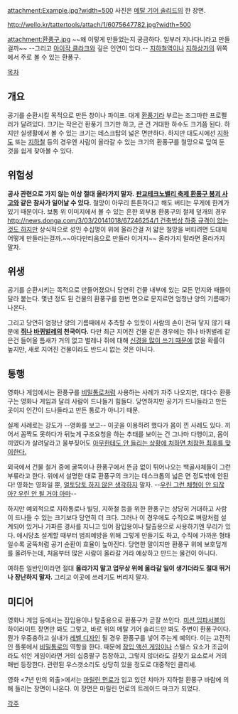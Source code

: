 attachment:Example.jpg?width=500
사진은 [[메탈 기어 솔리드]]의 한 장면.

http://wello.kr/tattertools/attach/1/6075647782.jpg?width=500

attachment:환풍구.jpg
~~왜 이렇게 만들었는지 궁금하다. 일부러 지나다니라고 만들걸까~~
--그리고 [[아이작 클라크]]와 깊은 인연이 있다.--
[[지하철]]역이나 [[지하상가]]의 위쪽에서 주로 볼 수 있는 환풍구.

[[목차]]
== 개요 ==
공기를 순환시킬 목적으로 만든 창이나 파이프. 대게 [[환풍기]]라 부르는 조그마한 프로펠러가 달려있다. 크기는 작은건 환풍기 크기만 하고, 큰 건 거대한 하수도 크기쯤 된다. 하지만 실생활에서 볼 수 있는 크기는 데스크탑의 넓은 면만하다. 하지만 대도시에선 [[지하도]] 또는 [[지하철]] 등의 경우엔 사람이 올라갈 수 있는 크기의 환풍구를 철망으로 덮여 둔 것을 쉽게 찾아볼 수 있다.

== 위험성 ==
'''공사 관련으로 가지 않는 이상 절대 올라가지 말자.''' '''[[판교테크노밸리 축제 환풍구 붕괴 사고]]와 같은 참사가 일어날 수 있다.''' 철망이 아무리 튼튼하다고 해도 버티는 무게에 한계가 있기 때문이다. 보통 위 이미지에서 볼 수 있는 흔한 외부용 환풍구의 철제 덮개의 경우 [[http://news.donga.com/3/03/20141018/67246254/1 건축법상 하중 규격이 없는것도 하지만]] 상식적으로 성인 수십명이 위에 올라간걸 저 얇은 철망을 버티려면 도대체 어떻게 만들라는걸까.~~아다만티움으로 만들라 이거지~~ 올라가지 말라면 올라가지 말자.

== 위생 ==
공기를 순환시키는 목적으로 만들어졌으니 당연히 건물 내부에 있는 모든 먼지와 때들이 달라 붙는다. 몇년 정도 된 건물의 환풍구를 한번 면으로 문지르면 엄청냔 양의 기름때가 나온다.

그리고 당연히 엄청난 양의 기름때에서 추측할 수 있듯이 사람의 손이 전혀 닿지 않기 때문에 '''[[쥐]]나 [[바퀴벌레]]의 천국이다.''' 다만 최근 지어진 건물 같은 경우에는 쥐나 바퀴벌레 같은건 들어올 틈새가 거의 없고 벌레나 쥐에 대해 [[세스코|신경을 많이 쓰기 때문에]] 없을 확률이 높지만, 새로 지어진 건물이라도 반드시 없는 것은 아니다.

== 통행 ==
영화나 게임에서는 환풍구를 [[비밀통로]]처럼 사용하는 사례가 자주 나오지만, 대다수 환풍구는 영화나 게임과 달리 사람이 드나들기 힘들다. 당연하지만 공기가 드나들라고 만든 곳이지 인간이 드나들라고 만든 통로가 아니기 때문.

실제 사례로는 강도가 --영화를 보고-- 이곳을 이용하려 했다가 몸이 낀 사례도 있다. 끼어서 꼼짝도 못하다가 뒤늦게 구조요청을 하는 추태를 보이는 건 그나마 다행이고, 몸이 끼였다가 살려달라고 울부짖어도 [http://nownews.seoul.co.kr/news/newsView.php?id=20140917601001 아무한테도 안 들리는 상황에 처하면 처참한 최후를 맞이한다.]

외국에서 건물 철거 중에 굴뚝이나 환풍구에서 뜬금 없이 튀어나오는 백골사체들이 그런 부류라고 한다. 위에서 설명한 대로 환풍구의 크기는 데스크톱의 넓은 면 정도밖에 안된다! 영화는 영화일 뿐, [[범죄|얼토당토 하지 않은 생각]]하지 말자. --[[우린 안 될 거야 아마|우린 그런 체형이 안 되잖아? 우린 안 될 거야 아마]]--

하지만 예외적으로 지하통로나 빌딩, 지하철 등을 위한 환풍구는 상당히 거대하고 사람이 드나들 수 있는 크기보다 당연히 더 크다. 그러나 이 경우에도 수직으로 벼랑처럼 설계되어 있거나 가파른 경사를 지니고 있어 잠입용이나 탈출용으로 사용하기엔 무리가 있다. 애시당초 설계할 때부터 범죄예방을 위해 그렇게 만들기도 하고, 수직에 가까운 형태일수록 굴뚝처럼 공기 순환이 효율이 높아진다. 당연한 말이지만 환풍구 위에 보호덮개를 올려두는데, 처음부터 많은 사람이 올라갈 거라 예상하고 만드는 물건이 아니다.

여하튼 일반인이라면 절대 '''올라가지 말고 업무상 위에 올라갈 일이 생기더라도 절대 뛰거나 장난하지 말자.''' 그리고 이곳에 쓰레기도 버리지 말자.

== 미디어 ==
영화나 게임 등에서는 잠입용이나 탈출용으로 환풍구가 곧잘 쓰인다. [[미션 임파서블]]의 하이라이트 장면만 봐도 그렇고, 바로 위의 메탈 기어 솔리드만 봐도 주변이 환풍구이다. 뭔가 우중충하고 실내가 [[레벨 디자인]] 될 경우 환풍구를 넣어 주는게 예의다. 이는 고전적인 플롯에서 [[비밀통로]]의 역할을 한다. 때문에 [[잠입 액션 게임]]이나 스텔스 요소가 조금이라도 섞인 게임이라면 거의 십중팔구 등장하고, 그렇지 않더라도 길찾기 요소로서 거의 매번 등장한다. 관련된 우스갯소리도 상당히 있을 정도로 대중적인 클리셰.

영화 <7년 만의 외출>에서는 [[마릴린 먼로]]가 입고 있던 치마가 지하철 환풍구 바람에 의해 들리는 장면이 나온다. 이 장면은 마릴린 먼로의 트레이드 마크가 되었다.

[[각주]]
